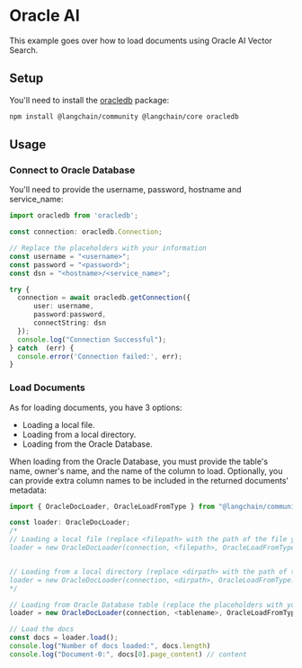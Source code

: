 # Oracle AI

This example goes over how to load documents using Oracle AI Vector Search.

## Setup

You'll need to install the [oracledb](https://www.npmjs.com/package/oracledb) package:

```bash npm2yarn
npm install @langchain/community @langchain/core oracledb
```

## Usage

### Connect to Oracle Database
You'll need to provide the username, password, hostname and service_name:

```typescript
import oracledb from 'oracledb';

const connection: oracledb.Connection;

// Replace the placeholders with your information
const username = "<username>";
const password = "<password>";
const dsn = "<hostname>/<service_name>";

try {
  connection = await oracledb.getConnection({
      user: username,
      password:password,
      connectString: dsn
  });
  console.log("Connection Successful");
} catch  (err) {
  console.error('Connection failed:', err);
}
```

### Load Documents
As for loading documents, you have 3 options:
- Loading a local file.
- Loading from a local directory.
- Loading from the Oracle Database.

When loading from the Oracle Database, you must provide the table's name, owner's name, and the name of the column to load. Optionally, you can provide extra column names to be included in the returned documents' metadata:

```typescript
import { OracleDocLoader, OracleLoadFromType } from "@langchain/community/document_loaders/web/oracleai";

const loader: OracleDocLoader;
/*
// Loading a local file (replace <filepath> with the path of the file you want to load.)
loader = new OracleDocLoader(connection, <filepath>, OracleLoadFromType.FILE);


// Loading from a local directory (replace <dirpath> with the path of the directory you want to load from.)
loader = new OracleDocLoader(connection, <dirpath>, OracleLoadFromType.DIR);
*/

// Loading from Oracle Database table (replace the placeholders with your information, optionally add a [metadata_cols] parameter to include columns as metadata.)
loader = new OracleDocLoader(connection, <tablename>, OracleLoadFromType.TABLE, <owner_name>, <colname>);

// Load the docs
const docs = loader.load();
console.log("Number of docs loaded:", docs.length)
console.log("Document-0:", docs[0].page_content) // content
```

